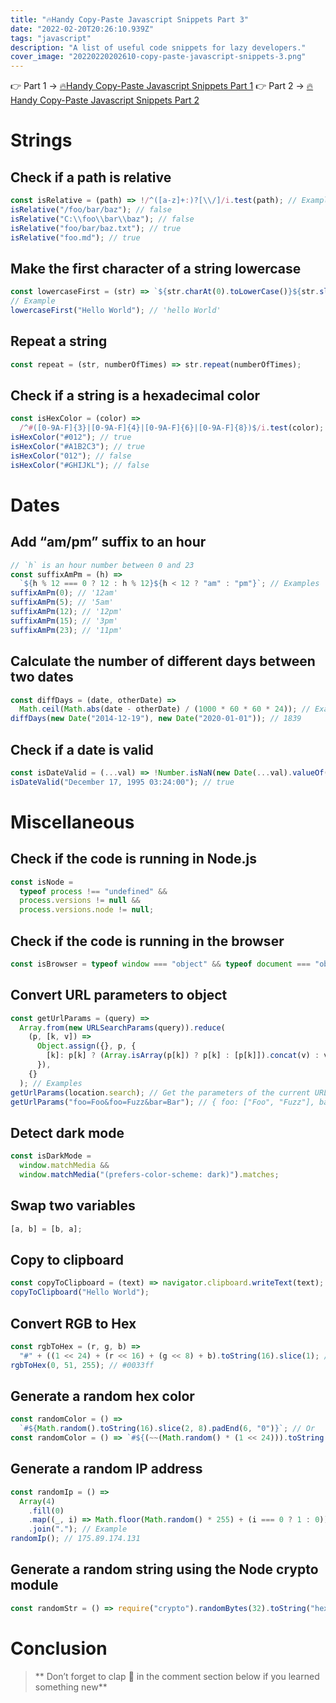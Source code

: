 ```yaml
---
title: "🔥Handy Copy-Paste Javascript Snippets Part 3"
date: "2022-02-20T20:26:10.939Z"
tags: "javascript"
description: "A list of useful code snippets for lazy developers."
cover_image: "20220220202610-copy-paste-javascript-snippets-3.png"
---
```


👉 Part 1 -> [🔥Handy Copy-Paste Javascript Snippets Part 1](http://danfleser.com/posts/20220219132839-copy-paste-javascript-snippets)
👉 Part 2 -> [🔥Handy Copy-Paste Javascript Snippets Part 2](http://danfleser.com/posts/20220220202431-copy-paste-javascript-snippets-2)

# Strings

## Check if a path is relative

```js
const isRelative = (path) => !/^([a-z]+:)?[\\/]/i.test(path); // Examples
isRelative("/foo/bar/baz"); // false
isRelative("C:\\foo\\bar\\baz"); // false
isRelative("foo/bar/baz.txt"); // true
isRelative("foo.md"); // true
```

## Make the first character of a string lowercase

```js
const lowercaseFirst = (str) => `${str.charAt(0).toLowerCase()}${str.slice(1)}`;
// Example
lowercaseFirst("Hello World"); // 'hello World'
```

## Repeat a string

```js
const repeat = (str, numberOfTimes) => str.repeat(numberOfTimes);
```

## Check if a string is a hexadecimal color

```js
const isHexColor = (color) =>
  /^#([0-9A-F]{3}|[0-9A-F]{4}|[0-9A-F]{6}|[0-9A-F]{8})$/i.test(color); // Examples
isHexColor("#012"); // true
isHexColor("#A1B2C3"); // true
isHexColor("012"); // false
isHexColor("#GHIJKL"); // false
```

# Dates

## Add “am/pm” suffix to an hour

```js
// `h` is an hour number between 0 and 23
const suffixAmPm = (h) =>
  `${h % 12 === 0 ? 12 : h % 12}${h < 12 ? "am" : "pm"}`; // Examples
suffixAmPm(0); // '12am'
suffixAmPm(5); // '5am'
suffixAmPm(12); // '12pm'
suffixAmPm(15); // '3pm'
suffixAmPm(23); // '11pm'
```

## Calculate the number of different days between two dates

```js
const diffDays = (date, otherDate) =>
  Math.ceil(Math.abs(date - otherDate) / (1000 * 60 * 60 * 24)); // Example
diffDays(new Date("2014-12-19"), new Date("2020-01-01")); // 1839
```

## Check if a date is valid

```js
const isDateValid = (...val) => !Number.isNaN(new Date(...val).valueOf());
isDateValid("December 17, 1995 03:24:00"); // true
```

# **Miscellaneous**

## Check if the code is running in Node.js

```js
const isNode =
  typeof process !== "undefined" &&
  process.versions != null &&
  process.versions.node != null;
```

## Check if the code is running in the browser

```js
const isBrowser = typeof window === "object" && typeof document === "object";
```

## Convert URL parameters to object

```js
const getUrlParams = (query) =>
  Array.from(new URLSearchParams(query)).reduce(
    (p, [k, v]) =>
      Object.assign({}, p, {
        [k]: p[k] ? (Array.isArray(p[k]) ? p[k] : [p[k]]).concat(v) : v,
      }),
    {}
  ); // Examples
getUrlParams(location.search); // Get the parameters of the current URLgetUrlParams('foo=Foo&bar=Bar'); // { foo: "Foo", bar: "Bar" }// Duplicate key
getUrlParams("foo=Foo&foo=Fuzz&bar=Bar"); // { foo: ["Foo", "Fuzz"], bar: "Bar" }
```

## Detect dark mode

```js
const isDarkMode =
  window.matchMedia &&
  window.matchMedia("(prefers-color-scheme: dark)").matches;
```

## Swap two variables

```js
[a, b] = [b, a];
```

## Copy to clipboard

```js
const copyToClipboard = (text) => navigator.clipboard.writeText(text); // Example
copyToClipboard("Hello World");
```

## Convert RGB to Hex

```js
const rgbToHex = (r, g, b) =>
  "#" + ((1 << 24) + (r << 16) + (g << 8) + b).toString(16).slice(1); // Example
rgbToHex(0, 51, 255); // #0033ff
```

## Generate a random hex color

```js
const randomColor = () =>
  `#${Math.random().toString(16).slice(2, 8).padEnd(6, "0")}`; // Or
const randomColor = () => `#${(~~(Math.random() * (1 << 24))).toString(16)}`;
```

## Generate a random IP address

```js
const randomIp = () =>
  Array(4)
    .fill(0)
    .map((_, i) => Math.floor(Math.random() * 255) + (i === 0 ? 1 : 0))
    .join("."); // Example
randomIp(); // 175.89.174.131
```

## Generate a random string using the Node crypto module

```js
const randomStr = () => require("crypto").randomBytes(32).toString("hex");
```

# Conclusion

> ** Don’t forget to clap 👏 in the comment section below if you learned something new**
